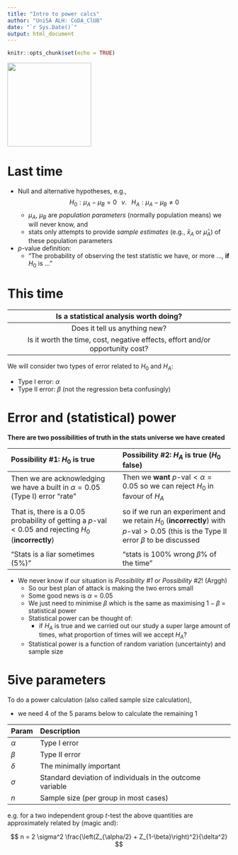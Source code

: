 ```yaml
---
title: "Intro to power calcs"
author: "UniSA ALH: CoDA_ClUB"
date: "`r Sys.Date()`"
output: html_document
---
```


```r
knitr::opts_chunk$set(echo = TRUE)
```


![](../coda_club.png){width=5cm}



# Last time


* Null and alternative hypotheses, e.g., 
$$
H_0: \mu_A - \mu_B = 0 \;\;\; v. \;\;\; H_A: \mu_A - \mu_B \neq 0
$$
    + $\mu_A$, $\mu_B$ are *population parameters* (normally population means) we will never know, and
    + stats only attempts to provide *sample estimates* (e.g., $\bar{x}_{A}$ or $\hat{\mu}_A$) of these population parameters
* $p$-value definition:
    + "The probability of observing the test statistic we have, or more ..., **if** $H_0$ is ..."
<!-- "p-value = the probability of obtaining the observed test statistic (or more extreme) if H0 is true" -->


# This time

| Is a statistical analysis worth doing? |
|:---:|
| Does it tell us anything new? |
| Is it worth the time, cost, negative effects, effort and/or opportunity cost? |

We will consider two types of error related to $H_0$ and $H_A$:

* Type I error: $\alpha$
* Type II error: $\beta$ (not the regression beta confusingly)


# Error and (statistical) power

**There are two possibilities of truth in the stats universe we have created**

| Possibility #1: **$H_0$ is true** | Possibility #2: **$H_A$ is true** ($H_0$ false) |
|:---|:---|
| Then we are acknowledging we have a built in $\alpha=0.05$ (Type I) error "rate" | Then we **want** $p\text{-val} < \alpha=0.05$ so we can reject $H_0$ in favour of $H_A$ |
| | |
| That is, there is a 0.05 probability of getting a $p\text{-val} < 0.05$ and rejecting $H_0$ (**incorrectly**) |so if we run an experiment and we retain $H_0$ (**incorrectly**) with $p\text{-val} > 0.05$ (this is the Type II error $\beta$ to be discussed |
| | |
| "Stats is a liar sometimes (5%)" | "stats is 100% wrong $\beta$% of the time" |
    

    
* We never know if our situation is *Possibility #1* or *Possibility #2*! (Arggh)
    + So our best plan of attack is making the two errors small
    + Some good news is $\alpha=0.05$
    + We just need to minimise $\beta$ which is the same as maximising $1-\beta$ = statistical power
    + Statistical power can be thought of: 
        - if $H_A$ is true and we carried out our study a super large amount of times, what proportion of times will we accept $H_A$?
    + Statistical power is a function of random variation (uncertainty) and sample size



# 5ive parameters

To do a power calculation (also called sample size calculation), 

* we need 4 of the 5 params below to calculate the remaining 1

| Param | Description |
|:---|:---|
| $\alpha$ | Type I error |
| $\beta$ | Type II error |
| $\delta$ | The minimally important  |
| $\sigma$ | Standard deviation of individuals in the outcome variable |
| $n$ | Sample size (per group in most cases) |


e.g. for a two independent group $t$-test the above quantities are approximately related by (magic and):

$$
n = 2 \sigma^2 \frac{\left(Z_{\alpha/2} + Z_{1-\beta}\right)^2}{\delta^2}
$$




